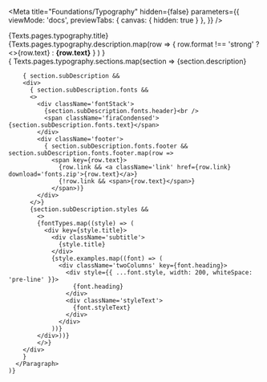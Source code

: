 
<Meta
  title="Foundations/Typography"
  hidden={false}
  parameters={{
    viewMode: 'docs',
    previewTabs: {
      canvas: { hidden: true }
    },
  }}
/>

<style>{`
  .title {
    margin-left: 0;
    margin-bottom: 24px;
    font-size: 32px;
    font-weight: 600;
    line-height: 1.5;
  }

  .subtitle{
    font-weight: 500;
    font-size: 16px;
    line-height: 24px;
    letter-spacing: -0.05px;
    color: #1D273B;
    border-bottom: 1px solid #E1E3E8;
    margin-bottom: 16px;
  }

  .footnote {
    font-size: 13px;
    line-height: 16px;
    padding-top: 24px;
  }

  .firaCondensed {
    font-family: FiraSans, sans-serif;
  }

  .fontStack {
    font-size: 32px;
    line-height: 64px;
    letter-spacing: -0.2px;
    color: #1D273B;
    background-color: #F0F2F5;
    border-radius: 4px;
    padding: 32px;
  }

  .footer  {
    padding-top: 24px;
  }

  .link {
    font-size: 16px;
    color: #0055FF;
  }

  .twoColumns {
    display: flex;
    flex-direction: row;
    height: 100%;
    align-items: center;
    padding-bottom: 16px;
  }

  .styleText {
    font-size: 13px;
    line-height: 16px;
    white-space: pre-line;
  }
`}</style>

<div>
  <div>
    <div className="title">{Texts.pages.typography.title}</div>
    <DescriptionBox>
      {Texts.pages.typography.description.map(row => 
        <span key={row.text}>
          { row.format !== 'strong' ? <>{row.text}</> : <strong>{row.text}</strong> }
        </span>
        )
      }
    </DescriptionBox>
  </div>
  <div>
    { Texts.pages.typography.sections.map(section => 
      <Paragraph title={section.title} key={section.title}>
        <DescriptionBox>
          {section.description}
        </DescriptionBox>
        
        { section.subDescription &&
        <div>
          { section.subDescription.fonts && 
          <>
            <div className='fontStack'>
              {section.subDescription.fonts.header}<br />
              <span className='firaCondensed'>{section.subDescription.fonts.text}</span>
            </div>
            <div className='footer'>
              { section.subDescription.fonts.footer && section.subDescription.fonts.footer.map(row =>
                <span key={row.text}>
                  {row.link && <a className='link' href={row.link} download='fonts.zip'>{row.text}</a>}
                  {!row.link && <span>{row.text}</span>}
                </span>)}
            </div>
          </>}
          {section.subDescription.styles && 
            <>
            {fontTypes.map((style) => (
              <div key={style.title}>
                <div className='subtitle'>
                  {style.title}
                </div>
                {style.examples.map((font) => (
                  <div className='twoColumns' key={font.heading}>
                    <div style={{ ...font.style, width: 200, whiteSpace: 'pre-line' }}>
                      {font.heading}
                    </div>
                    <div className='styleText'>
                      {font.styleText}
                    </div>
                  </div>
                ))}
            </div>))}
            </>}
        </div>
        }
      </Paragraph>
    )}
  </div>
</div>
